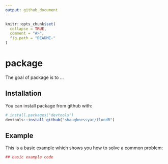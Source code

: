 ```yaml
---
output: github_document
---
```


<!-- README.md is generated from README.Rmd. Please edit that file -->

```r
knitr::opts_chunk$set(
  collapse = TRUE,
  comment = "#>",
  fig.path = "README-"
)
```

# package

The goal of package is to ...

## Installation

You can install package from github with:

```r
# install.packages("devtools")
devtools::install_github("shaughnessyar/floodR")
```

## Example

This is a basic example which shows you how to solve a common problem:

```r
## basic example code
```
